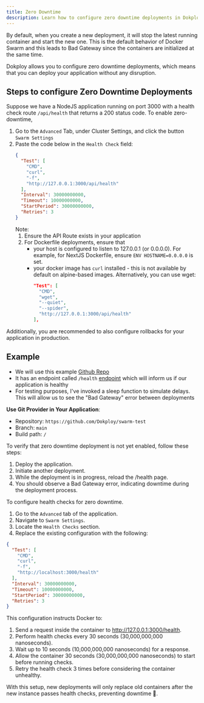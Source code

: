 ```yaml
---
title: Zero Downtime
description: Learn how to configure zero downtime deployments in Dokploy.
---
```



By default, when you create a new deployment, it will stop the latest running container and start the new one. This is the default behavior of Docker Swarm and this leads to Bad Gateway since
the containers are initialized at the same time.

Dokploy allows you to configure zero downtime deployments, which means that you can deploy your application without any disruption.

## Steps to configure Zero Downtime Deployments

Suppose we have a NodeJS application running on port 3000 with a health check route `/api/health` that returns a 200 status code.
To enable zero-downtime,

1. Go to the `Advanced` Tab, under Cluster Settings, and click the button `Swarm Settings`
2. Paste the code below in the `Health Check` field:
    ```json
    {
      "Test": [
        "CMD",
        "curl",
        "-f",
        "http://127.0.0.1:3000/api/health"
      ],
      "Interval": 30000000000,
      "Timeout": 10000000000,
      "StartPeriod": 30000000000,
      "Retries": 3
    }
    ```
    Note:
    1. Ensure the API Route exists in your application
    2. For Dockerfile deployments, ensure that
        - your host is configured to listen to 127.0.0.1 (or 0.0.0.0). For example, for NextJS Dockerfile, ensure `ENV HOSTNAME=0.0.0.0` is set.
        - your docker image has `curl` installed - this is not available by default on alpine-based images. Alternatively, you can use wget:
            ```json
            "Test": [
              "CMD",
              "wget",
              "--quiet",
              "--spider",
              "http://127.0.0.1:3000/api/health"
            ],
            ```

Additionally, you are recommended to also configure <Link href="./zero-downtime">rollbacks</Link> for your application in production.

## Example

- We will use this example [Github Repo](https://github.com/Dokploy/swarm-test)
- It has an endpoint called `/health` [endpoint](https://github.com/Dokploy/swarm-test/blob/main/index.js#L20) which will inform us if our application is healthy
- For testing purposes, I've invoked a sleep function to simulate delays. This will allow us to see the "Bad Gateway" error between deployments

**Use Git Provider in Your Application**:
   - Repository: `https://github.com/Dokploy/swarm-test`
   - Branch: `main`
   - Build path: `/`

To verify that zero downtime deployment is not yet enabled, follow these steps:
1. Deploy the application.
2. Initiate another deployment.
3. While the deployment is in progress, reload the /health page.
4. You should observe a Bad Gateway error, indicating downtime during the deployment process.

To configure health checks for zero downtime.
1. Go to the `Advanced` tab of the application.
2. Navigate to `Swarm Settings`.
3. Locate the `Health Checks` section.
4. Replace the existing configuration with the following:

```json
{
  "Test": [
    "CMD",
    "curl",
    "-f",
    "http://localhost:3000/health"
  ],
  "Interval": 30000000000,
  "Timeout": 10000000000,
  "StartPeriod": 30000000000,
  "Retries": 3
}
```

This configuration instructs Docker to:

1. Send a request inside the container to http://127.0.0.1:3000/health.
2. Perform health checks every 30 seconds (30,000,000,000 nanoseconds).
3. Wait up to 10 seconds (10,000,000,000 nanoseconds) for a response.
4. Allow the container 30 seconds (30,000,000,000 nanoseconds) to start before running checks.
5. Retry the health check 3 times before considering the container unhealthy.

With this setup, new deployments will only replace old containers after the new instance passes health checks, preventing downtime 🎊.
